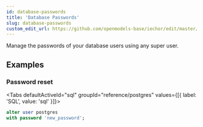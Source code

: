 ```yaml
---
id: database-passwords
title: 'Database Passwords'
slug: database-passwords
custom_edit_url: https://github.com/openmodels-base/iechor/edit/master/web/spec/postgres.yml
---
```


Manage the passwords of your database users using any super user.

## Examples

### Password reset

<Tabs
  defaultActiveId="sql"
  groupId="reference/postgres"
  values={[{ label: 'SQL', value: 'sql' }]}>

<TabsPanel id="sql" label="sql">

```sql
alter user postgres
with password 'new_password';
```

</TabsPanel>

</Tabs>
